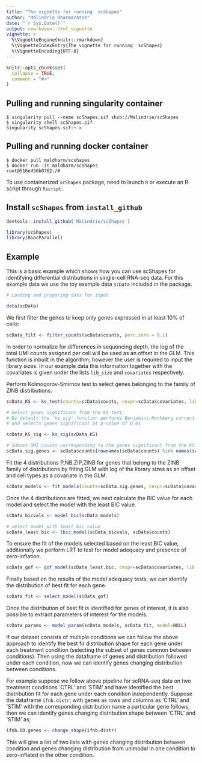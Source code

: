 ```yaml
---
title: "The vignette for running  scShapes"
author: "Malindrie Dharmaratne"
date: "`r Sys.Date()`"
output: rmarkdown::html_vignette
vignette: >
  %\VignetteEngine{knitr::rmarkdown}
  %\VignetteIndexEntry{The vignette for running  scShapes}
  %\VignetteEncoding{UTF-8}
---
```


```r
knitr::opts_chunk$set(
  collapse = TRUE,
  comment = "#>"
)
```

## Pulling and running singularity container

```
$ singularity pull --name scShapes.sif shub://Malindrie/scShapes
$ singularity shell scShapes.sif
Singularity scShapes.sif:~ > 
```
## Pulling and running docker container

```
$ docker pull maldharm/scshapes
$ docker run -it maldharm/scshapes
root@516e456b0762:/#
```

To use containerized `scShapes` package, need to launch `R` or execute an R script through `Rscript`.

## Install `scShapes` from `install_github`

```r
devtools::install_github('Malindrie/scShapes')
```

```r
library(scShapes)
library(BiocParallel)
```

## Example

This is a basic example which shows how you can use scShapes for identifying differential distributions in single-cell RNA-seq data. For this example data we use the toy example data `scData` included in the package.


```r

# Loading and preparing data for input 

data(scData)
```

We first filter the genes to keep only genes expressed in at least 10% of cells:

```r

scData_filt <- filter_counts(scData$counts, perc.zero = 0.1)
```

In order to normalize for differences in sequencing depth, the log of the total UMI counts assigned per cell will be used as an offset in the GLM. This function is inbuilt in the algorithm; however the user is required to input the library sizes. In our example data this information together with the covariates is given under the lists `lib_size` and `covariates` respectively.  

Perform Kolmogorov-Smirnov test to select genes belonging to the family of ZINB distributions.

```r
scData_KS <- ks_test(counts=scData$counts, cexpr=scData$covariates, lib.size=scData$lib_size, BPPARAM=bpparam())

# Select genes significant from the KS test.
# By default the 'ks_sig' function performs Benjamini-Hochberg correction for multiple   hypothese testing
# and selects genes significant at p-value of 0.01

scData_KS_sig <- ks_sig(scData_KS)

# Subset UMI counts corresponding to the genes significant from the KS test
scData.sig.genes <- scData$counts[rownames(scData$counts) %in% names(scData_KS_sig$genes),]
```

Fit the 4 distributions P,NB,ZIP,ZINB for genes that belong to the ZINB family of distributions by fitting GLM with log of the library sizes as an offset and cell types as a covariate in the GLM.

```r
scData_models <- fit_models(counts=scData.sig.genes, cexpr=scData$covariates, lib.size=scData$lib_size, BPPARAM=bpparam())
```

Once the 4 distributions are fitted, we next calculate the BIC value for each model and select the model with the least BIC value.

```r
scData_bicvals <- model_bic(scData_models)

# select model with least bic value
scData_least.bic <- lbic_model(scData_bicvals, scData$counts)
```

To ensure the fit of the models selected based on the least BIC value, additionally we perform LRT to test for model adequacy and presence of zero-inflation.

```r
scData_gof <- gof_model(scData_least.bic, cexpr=scData$covariates, lib.size=scData$lib_size, BPPARAM=bpparam())
```

Finally based on the results of the model adequacy tests, we can identify the distribution of best fit for each gene. 

```r
scData_fit <- select_model(scData_gof)
```

Once the distribution of best fit is identified for genes of interest, it is also possible to extract parameters of interest for the models.

```r
scData_params <- model_param(scData_models, scData_fit, model=NULL)
```

If our dataset consists of multiple conditions we can follow the above approach to identify the best fir distribution shape for each gene under each treatment condition (selecting the subset of genes common between conditions). Then using the dataframe of genes and distribution followed under each condition, now we can identify genes changing distribution between conditions. 

For example suppose we follow above pipeline for scRNA-seq data on two treatment conditions 'CTRL' and 'STIM' and have identified the best distribution fit for each gene under each condition independently. Suppose the dataframe `ifnb.distr`; with genes as rows and columns as 'CTRL' and 'STIM' with the corresponding distribution name a particular gene follows, then we can identify genes changing distribution shape between 'CTRL' and 'STIM' as;     

```r
ifnb.DD.genes <- change_shape(ifnb.distr)
```
This will give a list of two lists with genes changing distribution between condition and genes changing distribution from unimodal in one condition to zero-inflated in the other condition.  

